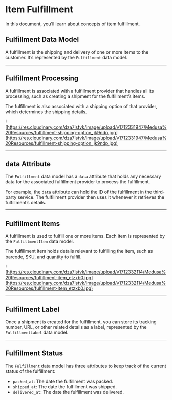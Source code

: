 # Item Fulfillment

In this document, you’ll learn about concepts of item fulfillment.

## Fulfillment Data Model

A fulfillment is the shipping and delivery of one or more items to the customer. It’s represented by the `Fulfillment` data model.

---

## Fulfillment Processing

A fulfillment is associated with a fulfillment provider that handles all its processing, such as creating a shipment for the fulfillment’s items.

The fulfillment is also associated with a shipping option of that provider, which determines the shipping details.

![https://res.cloudinary.com/dza7lstvk/image/upload/v1712331947/Medusa%20Resources/fulfillment-shipping-option_jk9ndp.jpg](https://res.cloudinary.com/dza7lstvk/image/upload/v1712331947/Medusa%20Resources/fulfillment-shipping-option_jk9ndp.jpg)

---

## data Attribute

The `Fulfillment` data model has a `data` attribute that holds any necessary data for the associated fulfillment provider to process the fulfillment.

For example, the `data` attribute can hold the ID of the fulfillment in the third-party service. The fulfillment provider then uses it whenever it retrieves the fulfillment’s details. 

---

## Fulfillment Items

A fulfillment is used to fulfill one or more items. Each item is represented by the `FulfillmentItem` data model.

The fulfillment item holds details relevant to fulfilling the item, such as barcode, SKU, and quantity to fulfill.

![https://res.cloudinary.com/dza7lstvk/image/upload/v1712332114/Medusa%20Resources/fulfillment-item_etzxb0.jpg](https://res.cloudinary.com/dza7lstvk/image/upload/v1712332114/Medusa%20Resources/fulfillment-item_etzxb0.jpg)

---

## Fulfillment Label

Once a shipment is created for the fulfillment, you can store its tracking number, URL, or other related details as a label, represented by the `FulfillmentLabel` data model.

---

## Fulfillment Status

The `Fulfillment` data model has three attributes to keep track of the current status of the fulfillment:

- `packed_at`: The date the fulfillment was packed.
- `shipped_at`: The date the fulfillment was shipped.
- `delivered_at`: The date the fulfillment was delivered.
